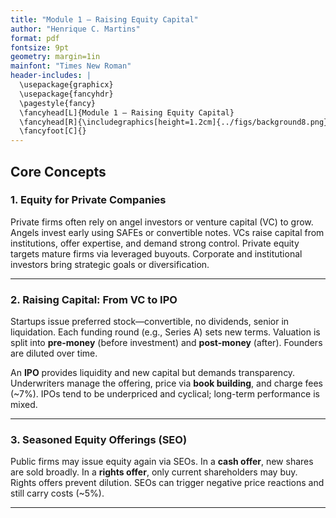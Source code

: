 ```yaml
---
title: "Module 1 – Raising Equity Capital"
author: "Henrique C. Martins"
format: pdf
fontsize: 9pt
geometry: margin=1in
mainfont: "Times New Roman"
header-includes: |
  \usepackage{graphicx}
  \usepackage{fancyhdr}
  \pagestyle{fancy}
  \fancyhead[L]{Module 1 – Raising Equity Capital}
  \fancyhead[R]{\includegraphics[height=1.2cm]{../figs/background8.png}}
  \fancyfoot[C]{}
---
```


## Core Concepts

### 1. Equity for Private Companies

Private firms often rely on angel investors or venture capital (VC) to grow. Angels invest early using SAFEs or convertible notes. VCs raise capital from institutions, offer expertise, and demand strong control. Private equity targets mature firms via leveraged buyouts. Corporate and institutional investors bring strategic goals or diversification.

---

### 2. Raising Capital: From VC to IPO

Startups issue preferred stock—convertible, no dividends, senior in liquidation. Each funding round (e.g., Series A) sets new terms. Valuation is split into **pre-money** (before investment) and **post-money** (after). Founders are diluted over time.

An **IPO** provides liquidity and new capital but demands transparency. Underwriters manage the offering, price via **book building**, and charge fees (~7%). IPOs tend to be underpriced and cyclical; long-term performance is mixed.

---

### 3. Seasoned Equity Offerings (SEO)

Public firms may issue equity again via SEOs. In a **cash offer**, new shares are sold broadly. In a **rights offer**, only current shareholders may buy. Rights offers prevent dilution. SEOs can trigger negative price reactions and still carry costs (~5%).

---

\begin{center}
\includegraphics[height=1.3cm]{../figs/background6.png}
\end{center}

\begin{center}
\includegraphics[width=1.8cm]{https://api.qrserver.com/v1/create-qr-code/?size=80x80&data=https://henriquemartins.net/teaching/financial_strategy/module1/p1.html}
\includegraphics[width=1.8cm]{https://api.qrserver.com/v1/create-qr-code/?size=80x80&data=https://henriquemartins.net/teaching/financial_strategy/p1tf.html}
\includegraphics[width=1.8cm]{https://api.qrserver.com/v1/create-qr-code/?size=80x80&data=https://henriquemartins.net/teaching/financial_strategy/p1num.html}
\includegraphics[width=1.8cm]{https://api.qrserver.com/v1/create-qr-code/?size=80x80&data=https://henriquemartins.net/teaching/financial_strategy/p1mcq.html}
\includegraphics[width=1.8cm]{https://api.qrserver.com/v1/create-qr-code/?size=80x80&data=https://henriquemartins.net/teaching/financial_strategy/p1long.html}
\end{center}

\begin{center}
{\footnotesize Slides | T/F | Numeric | MCQ | Long-form}
\end{center}

